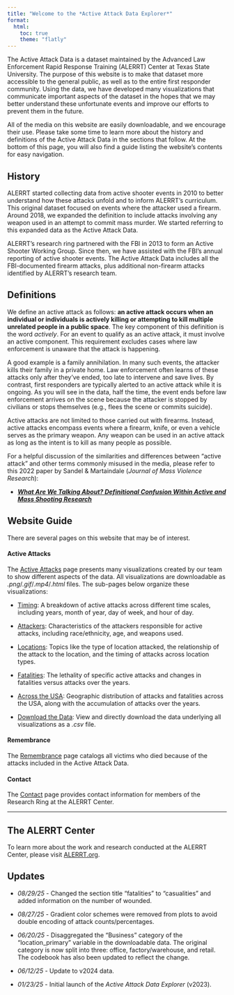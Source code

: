 ```yaml
---
title: "Welcome to the *Active Attack Data Explorer*"
format: 
  html: 
    toc: true
    theme: "flatly"
---
```


The Active Attack Data is a dataset maintained by the Advanced Law Enforcement Rapid Response Training (ALERRT) Center at Texas State University. The purpose of this website is to make that dataset more accessible to the general public, as well as to the entire first responder community. Using the data, we have developed many visualizations that communicate important aspects of the dataset in the hopes that we may better understand these unfortunate events and improve our efforts to prevent them in the future.

All of the media on this website are easily downloadable, and we encourage their use. Please take some time to learn more about the history and definitions of the Active Attack Data in the sections that follow. At the bottom of this page, you will also find a guide listing the website's contents for easy navigation.

## History

ALERRT started collecting data from active shooter events in 2010 to better understand how these attacks unfold and to inform ALERRT’s curriculum. This original dataset focused on events where the attacker used a firearm. Around 2018, we expanded the definition to include attacks involving any weapon used in an attempt to commit mass murder. We started referring to this expanded data as the Active Attack Data.

ALERRT’s research ring partnered with the FBI in 2013 to form an Active Shooter Working Group. Since then, we have assisted with the FBI’s annual reporting of active shooter events. The Active Attack Data includes all the FBI-documented firearm attacks, plus additional non-firearm attacks identified by ALERRT’s research team.

## Definitions

We define an active attack as follows: **an active attack occurs when an individual or individuals is actively killing or attempting to kill multiple unrelated people in a public space**. The key component of this definition is the word *actively*. For an event to qualify as an active attack, it must involve an active component. This requirement excludes cases where law enforcement is unaware that the attack is happening.

A good example is a family annihilation. In many such events, the attacker kills their family in a private home. Law enforcement often learns of these attacks only after they’ve ended, too late to intervene and save lives. By contrast, first responders are typically alerted to an active attack while it is ongoing. As you will see in the data, half the time, the event ends before law enforcement arrives on the scene because the attacker is stopped by civilians or stops themselves (e.g., flees the scene or commits suicide).

Active attacks are not limited to those carried out with firearms. Instead, active attacks encompass events where a firearm, knife, or even a vehicle serves as the primary weapon. Any weapon can be used in an active attack as long as the intent is to kill as many people as possible.

::: callout-tip
For a helpful discussion of the similarities and differences between "active attack" and other terms commonly misused in the media, please refer to this 2022 paper by Sandel & Martaindale (*Journal of Mass Violence Research*):

-   [***What Are We Talking About? Definitional Confusion Within Active and Mass Shooting Research***](https://doi.org/10.53076/JMVR47829)
:::

## Website Guide

There are several pages on this website that may be of interest.

#### **Active Attacks**

The [Active Attacks](./1_visuals.qmd) page presents many visualizations created by our team to show different aspects of the data. All visualizations are downloadable as *.png*/*.gif*/*.mp4*/*.html* files. The sub-pages below organize these visualizations:

-   [Timing](./1_visuals.qmd#timing): A breakdown of active attacks across different time scales, including years, month of year, day of week, and hour of day.

-   [Attackers](./1_visuals.qmd#attackers): Characteristics of the attackers responsible for active attacks, including race/ethnicity, age, and weapons used.

-   [Locations](./1_visuals.qmd#locations): Topics like the type of location attacked, the relationship of the attack to the location, and the timing of attacks across location types.

-   [Fatalities](./1_visuals.qmd#fatalities): The lethality of specific active attacks and changes in fatalities versus attacks over the years.

-   [Across the USA](./1_visuals.qmd#across-the-usa): Geographic distribution of attacks and fatalities across the USA, along with the accumulation of attacks over the years.

-   [Download the Data](./1_visuals.html#download-the-data): View and directly download the data underlying all visualizations as a *.csv* file.

#### **Remembrance**

The [Remembrance](./2_victims.qmd) page catalogs all victims who died because of the attacks included in the Active Attack Data.

#### **Contact**

The [Contact](./3_contact.qmd) page provides contact information for members of the Research Ring at the ALERRT Center.

------------------------------------------------------------------------

## The ALERRT Center

To learn more about the work and research conducted at the ALERRT Center, please visit [ALERRT.org](https://www.alerrt.org).

## Updates

-   *08/29/25* - Changed the section title "fatalities" to "casualities" and added information on the number of wounded.

-   *08/27/25* - Gradient color schemes were removed from plots to avoid double encoding of attack counts/percentages.

-   *06/20/25* - Disaggregated the "Business" category of the "location_primary" variable in the downloadable data. The original category is now split into three: office, factory/warehouse, and retail. The codebook has also been updated to reflect the change.

-   *06/12/25* - Update to v2024 data.

-   *01/23/25* - Initial launch of the *Active Attack Data Explorer* (v2023).
